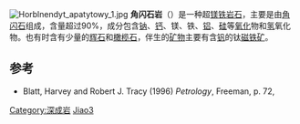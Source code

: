 [[Image:Horblnendyt_apatytowy_1.jpg|thumb]]
'''角闪石岩'''（{{lang-en|Hornblendite}}）是一种超[[镁|镁]][[铁|铁]][[岩石|岩石]]，主要是由[[角闪石|角闪石]]组成，含量超过90%，成分包含[[钠|钠]]、[[钙|钙]]、镁、铁、[[铝|铝]]、[[硅|硅]]等[[氧化|氧化]]物和[[氢|氢]]氧化物。也有时含有少量的[[辉石|辉石]]和[[橄榄石|橄榄石]]，伴生的[[矿物|矿物]]主要有含[[钒|钒]]的钛[[磁铁矿|磁铁矿]]。

== 参考==
* Blatt, Harvey and Robert J. Tracy (1996) ''Petrology'', Freeman, p. 72, {{ISBN|0-7167-2438-3}}
{{岩石小作品}}
{{Authority control}}
[[Category:深成岩|Category:深成岩]]
[[Category:矿物|Jiao3]]